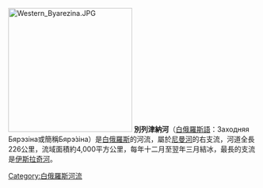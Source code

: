 [[File:Western_Byarezina.JPG|250px]]
'''別列津納河'''（[[白俄羅斯語|白俄羅斯語]]：Заходняя Бярэзіна或簡稱Бярэ́зіна）是[[白俄羅斯|白俄羅斯]]的河流，屬於[[尼曼河|尼曼河]]的右支流，河道全長226公里，流域面積約4,000平方公里，每年十二月至翌年三月結冰，最長的支流是[[伊斯拉奇河|伊斯拉奇河]]。

{{Belarus-geo-stub}}
[[Category:白俄羅斯河流|Category:白俄羅斯河流]]